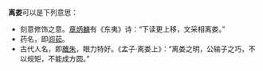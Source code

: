 '''离娄'''可以是下列意思：
* 刻意修饰之意。[[章炳麟|章炳麟]]有《东夷》诗：“下读更上移，文采相离娄。” 
* 药名，即[[闾茹|闾茹]]。
* 古代人名，即[[離朱|離朱]]，眼力特好。《孟子·离娄上》：“离娄之明，公输子之巧，不以规矩，不能成方圆。”

{{disambig}}